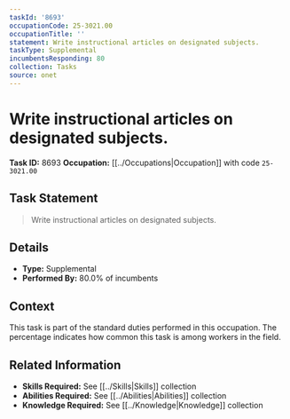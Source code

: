 ```yaml
---
taskId: '8693'
occupationCode: 25-3021.00
occupationTitle: ''
statement: Write instructional articles on designated subjects.
taskType: Supplemental
incumbentsResponding: 80
collection: Tasks
source: onet
---
```

# Write instructional articles on designated subjects.

**Task ID:** 8693
**Occupation:** [[../Occupations|Occupation]] with code `25-3021.00`

## Task Statement

> Write instructional articles on designated subjects.

## Details

- **Type:** Supplemental
- **Performed By:** 80.0% of incumbents

## Context

This task is part of the standard duties performed in this occupation. The percentage indicates how common this task is among workers in the field.

## Related Information

- **Skills Required:** See [[../Skills|Skills]] collection
- **Abilities Required:** See [[../Abilities|Abilities]] collection
- **Knowledge Required:** See [[../Knowledge|Knowledge]] collection
